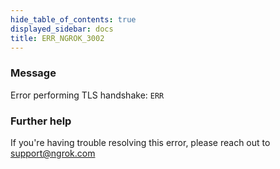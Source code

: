 ```yaml
---
hide_table_of_contents: true
displayed_sidebar: docs
title: ERR_NGROK_3002
---
```


### Message

Error performing TLS handshake: `ERR`

### Further help

If you're having trouble resolving this error, please reach out to [support@ngrok.com](mailto:support@ngrok.com?subject=Help%20with%20ERR_NGROK_3002)
